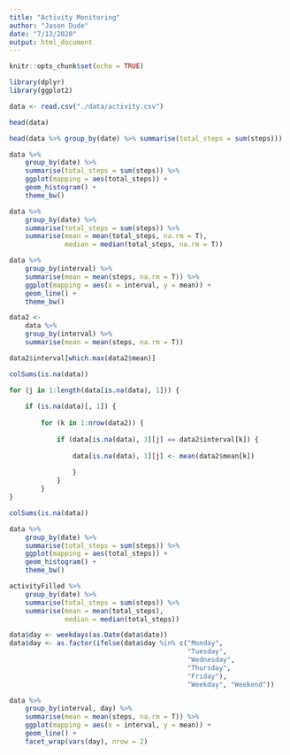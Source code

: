 ```yaml
---
title: "Activity Monitoring"
author: "Jason Dude"
date: "7/13/2020"
output: html_document
---
```


```r
knitr::opts_chunk$set(echo = TRUE)
```

```r
library(dplyr)
library(ggplot2)
```

```r
data <- read.csv("./data/activity.csv")
```

```r
head(data)
```

```r
head(data %>% group_by(date) %>% summarise(total_steps = sum(steps)))
```

```r
data %>% 
    group_by(date) %>% 
    summarise(total_steps = sum(steps)) %>% 
    ggplot(mapping = aes(total_steps)) + 
    geom_histogram() + 
    theme_bw()
```

```r
data %>% 
    group_by(date) %>% 
    summarise(total_steps = sum(steps)) %>% 
    summarise(mean = mean(total_steps, na.rm = T),
              median = median(total_steps, na.rm = T))
```

```r
data %>% 
    group_by(interval) %>% 
    summarise(mean = mean(steps, na.rm = T)) %>% 
    ggplot(mapping = aes(x = interval, y = mean)) + 
    geom_line() +
    theme_bw()
```

```r
data2 <- 
    data %>% 
    group_by(interval) %>% 
    summarise(mean = mean(steps, na.rm = T))

data2$interval[which.max(data2$mean)]

```

```r
colSums(is.na(data))
```

```r
for (j in 1:length(data[is.na(data), 1])) {
    
    if (is.na(data)[, 1]) {
        
        for (k in 1:nrow(data2)) {
            
            if (data[is.na(data), 3][j] == data2$interval[k]) {
                
                data[is.na(data), 1][j] <- mean(data2$mean[k])
             
                }
            }
        }
}

```

```r
colSums(is.na(data))
```

```r
data %>% 
    group_by(date) %>% 
    summarise(total_steps = sum(steps)) %>% 
    ggplot(mapping = aes(total_steps)) + 
    geom_histogram() + 
    theme_bw()
```

```r
activityFilled %>% 
    group_by(date) %>% 
    summarise(total_steps = sum(steps)) %>% 
    summarise(mean = mean(total_steps),
              median = median(total_steps))
```

```r
data$day <- weekdays(as.Date(data$date))
data$day <- as.factor(ifelse(data$day %in% c("Monday",
                                             "Tuesday", 
                                             "Wednesday",
                                             "Thursday", 
                                             "Friday"), 
                                             "Weekday", "Weekend"))
```

```r
data %>% 
    group_by(interval, day) %>% 
    summarise(mean = mean(steps, na.rm = T)) %>% 
    ggplot(mapping = aes(x = interval, y = mean)) +
    geom_line() + 
    facet_wrap(vars(day), nrow = 2) 
```
